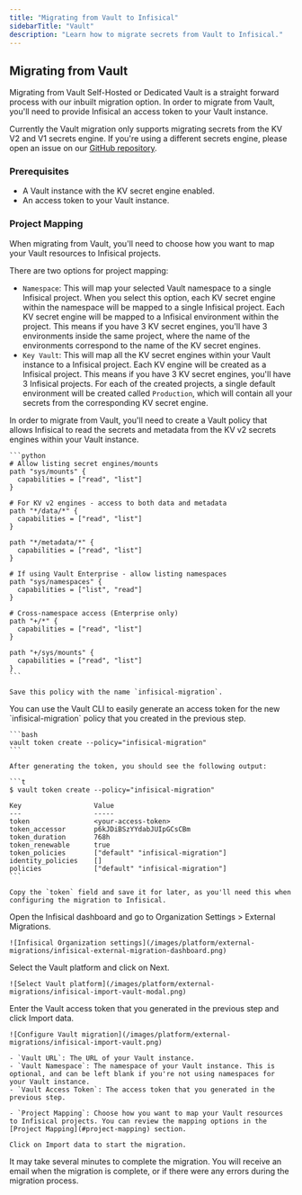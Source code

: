 ```yaml
---
title: "Migrating from Vault to Infisical"
sidebarTitle: "Vault"
description: "Learn how to migrate secrets from Vault to Infisical."
---
```


## Migrating from Vault

Migrating from Vault Self-Hosted or Dedicated Vault is a straight forward process with our inbuilt migration option. In order to migrate from Vault, you'll need to provide Infisical an access token to your Vault instance.

Currently the Vault migration only supports migrating secrets from the KV V2 and V1 secrets engine. If you're using a different secrets engine, please open an issue on our [GitHub repository](https://github.com/infisical/infisical/issues).


### Prerequisites

- A Vault instance with the KV secret engine enabled.
- An access token to your Vault instance.


### Project Mapping

When migrating from Vault, you'll need to choose how you want to map your Vault resources to Infisical projects.

There are two options for project mapping:

- `Namespace`: This will map your selected Vault namespace to a single Infisical project. When you select this option, each KV secret engine within the namespace will be mapped to a single Infisical project. Each KV secret engine will be mapped to a Infisical environment within the project. This means if you have 3 KV secret engines, you'll have 3 environments inside the same project, where the name of the environments correspond to the name of the KV secret engines.
- `Key Vault`: This will map all the KV secret engines within your Vault instance to a Infisical project. Each KV engine will be created as a Infisical project. This means if you have 3 KV secret engines, you'll have 3 Infisical projects. For each of the created projects, a single default environment will be created called `Production`, which will contain all your secrets from the corresponding KV secret engine.




<Steps>
  <Step title="Create a Vault policy">
    In order to migrate from Vault, you'll need to create a Vault policy that allows Infisical to read the secrets and metadata from the KV v2 secrets engines within your Vault instance.


    ```python
    # Allow listing secret engines/mounts
    path "sys/mounts" {
      capabilities = ["read", "list"]
    }

    # For KV v2 engines - access to both data and metadata
    path "*/data/*" {
      capabilities = ["read", "list"]
    }

    path "*/metadata/*" {
      capabilities = ["read", "list"]
    }

    # If using Vault Enterprise - allow listing namespaces
    path "sys/namespaces" {
      capabilities = ["list", "read"]
    }

    # Cross-namespace access (Enterprise only)
    path "+/*" {
      capabilities = ["read", "list"]
    }

    path "+/sys/mounts" {
      capabilities = ["read", "list"]
    }
    ```

    Save this policy with the name `infisical-migration`.

  </Step>

  <Step title="Generate an access token">
    You can use the Vault CLI to easily generate an access token for the new `infisical-migration` policy that you created in the previous step.

    ```bash
    vault token create --policy="infisical-migration"
    ```

    After generating the token, you should see the following output:

    ```t
    $ vault token create --policy="infisical-migration"
    
    Key                  Value
    ---                  -----
    token                <your-access-token>
    token_accessor       p6kJDiBSzYYdabJUIpGCsCBm
    token_duration       768h
    token_renewable      true
    token_policies       ["default" "infisical-migration"]
    identity_policies    []
    policies             ["default" "infisical-migration"]
    ```

    Copy the `token` field and save it for later, as you'll need this when configuring the migration to Infisical.
  </Step>

  <Step title="Navigate to Infisical external migrations">
    Open the Infisical dashboard and go to Organization Settings > External Migrations.

    ![Infisical Organization settings](/images/platform/external-migrations/infisical-external-migration-dashboard.png)
  </Step>

  <Step title="Select the Vault platform">
    Select the Vault platform and click on Next.

    ![Select Vault platform](/images/platform/external-migrations/infisical-import-vault-modal.png)
  </Step>

  <Step title="Configure the Vault migration">
    Enter the Vault access token that you generated in the previous step and click Import data.

    ![Configure Vault migration](/images/platform/external-migrations/infisical-import-vault.png)

    - `Vault URL`: The URL of your Vault instance.
    - `Vault Namespace`: The namespace of your Vault instance. This is optional, and can be left blank if you're not using namespaces for your Vault instance.
    - `Vault Access Token`: The access token that you generated in the previous step.

    - `Project Mapping`: Choose how you want to map your Vault resources to Infisical projects. You can review the mapping options in the [Project Mapping](#project-mapping) section.

    Click on Import data to start the migration.

  </Step>
</Steps>

<Note>
  It may take several minutes to complete the migration. You will receive an email when the migration is complete, or if there were any errors during the migration process.
</Note>